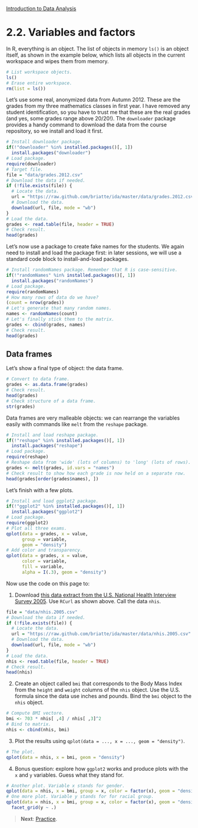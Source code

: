 <style>@import url(style.css);</style>
[Introduction to Data Analysis](index.html "Course index")

# 2.2. Variables and factors

In R, everything is an object. The list of objects in memory `ls()` is an object itself, as shown in the example below, which lists all objects in the current workspace and wipes them from memory.
  
```r
# List workspace objects.
ls()
# Erase entire workspace.
rm(list = ls())
```

Let's use some real, anonymized data from Autumn 2012. These are the grades from my three mathematics classes in first year. I have removed any student identification, so you have to trust me that these are the real grades (and yes, some grades range above 20/20!).  The `downloader` package provides a handy command to download the data from the course repository, so we install and load it first.

```r
# Install downloader package.
if(!"downloader" %in% installed.packages()[, 1])
  install.packages("downloader")
# Load package.
require(downloader)
# Target file.
file = "data/grades.2012.csv"
# Download the data if needed.
if (!file.exists(file)) {
  # Locate the data.
  url = "https://raw.github.com/briatte/ida/master/data/grades.2012.csv"
  # Download the data.
  download(url, file, mode = "wb")
}
# Load the data.
grades <- read.table(file, header = TRUE)
# Check result.
head(grades)
```

Let's now use a package to create fake names for the students. We again need to install and load the package first: in later sessions, we will use a standard code block to install-and-load packages.

```r
# Install randomNames package. Remember that R is case-sensitive.
if(!"randomNames" %in% installed.packages()[, 1])
  install.packages("randomNames")
# Load package.
require(randomNames)
# How many rows of data do we have?
(count = nrow(grades))
# Let's generate that many random names.
names <- randomNames(count)
# Let's finally stick them to the matrix.
grades <- cbind(grades, names)
# Check result.
head(grades)
```

## Data frames

Let's show a final type of object: the data frame.

```r
# Convert to data frame.
grades <- as.data.frame(grades)
# Check result.
head(grades)
# Check structure of a data frame.
str(grades)
```

Data frames are very malleable objects: we can rearrange the variables easily with commands like `melt` from the `reshape` package.

```r
# Install and load reshape package.
if(!"reshape" %in% installed.packages()[, 1])
  install.packages("reshape")
# Load package.
require(reshape)
# Reshape data from 'wide' (lots of columns) to 'long' (lots of rows).
grades <- melt(grades, id.vars = "names")
# Check result to show how each grade is now held on a separate row.
head(grades[order(grades$names), ])
```

Let's finish with a few plots.

```r
# Install and load ggplot2 package.
if(!"ggplot2" %in% installed.packages()[, 1])
  install.packages("ggplot2")
# Load package.
require(ggplot2)
# Plot all three exams.
qplot(data = grades, x = value, 
      group = variable, 
      geom = "density")
# Add color and transparency.
qplot(data = grades, x = value, 
      color = variable, 
      fill = variable, 
      alpha = I(.3), geom = "density")
```

Now use the code on this page to:

1. Download [this data extract from the U.S. National Health Interview Survey 2005][nhis-data]. Use `RCurl` as shown above. Call the data `nhis`.

[nhis-data]: https://raw.github.com/briatte/ida/master/data/nhis.2005.csv

```r
file = "data/nhis.2005.csv"
# Download the data if needed.
if (!file.exists(file)) {
  # Locate the data.
  url = "https://raw.github.com/briatte/ida/master/data/nhis.2005.csv"
  # Download the data.
  download(url, file, mode = "wb")
}
# Load the data.
nhis <- read.table(file, header = TRUE)
# Check result.
head(nhis)
```

2. Create an object called `bmi` that corresponds to the Body Mass Index from the `height` and `weight` columns of the `nhis` object. Use the U.S. formula since the data use inches and pounds. Bind the `bmi` object to the `nhis` object.

```r
# Compute BMI vectore.
bmi <- 703 * nhis[ ,4] / nhis[ ,3]^2
# Bind to matrix.
nhis <- cbind(nhis, bmi)
```

3. Plot the results using `qplot(data = ..., x = ..., geom = "density")`.

```r
# The plot.
qplot(data = nhis, x = bmi, geom = "density")
```

4. Bonus question: explore how `ggplot2` works and produce plots with the `x` and `y` variables. Guess what they stand for.

```r
# Another plot. Variable x stands for gender.
qplot(data = nhis, x = bmi, group = x, color = factor(x), geom = "density")
# One more plot. Variable y stands for for racial group.
qplot(data = nhis, x = bmi, group = x, color = factor(x), geom = "density") +
  facet_grid(y ~ .)
```

> __Next__: [Practice](023_practice.html).
